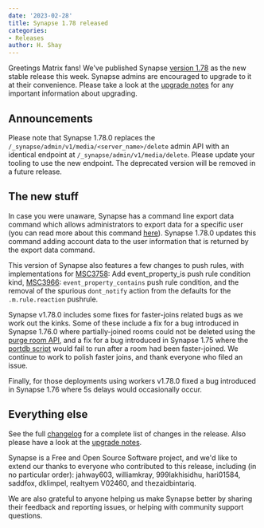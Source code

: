 ```yaml
---
date: '2023-02-28'
title: Synapse 1.78 released
categories:
- Releases
author: H. Shay
---
```


Greetings Matrix fans! We've published Synapse [version 1.78](https://github.com/matrix-org/synapse/releases/tag/v1.78.0)
as the new stable release this week. Synapse admins are encouraged to upgrade
to it at their convenience. Please take a look at the [upgrade notes](https://matrix-org.github.io/synapse/v1.78/upgrade.html#upgrading-to-v1780)
for any important information about upgrading.

## Announcements

Please note that Synapse 1.78.0 replaces the `/_synapse/admin/v1/media/<server_name>/delete` admin API with an identical
endpoint at `/_synapse/admin/v1/media/delete`. Please update your tooling to use the new endpoint. The deprecated version
will be removed in a future release.

## The new stuff

In case you were unaware, Synapse has a command line export data command which allows administrators to export data for
a specific user (you can read more about this command [here](https://matrix-org.github.io/synapse/latest/usage/administration/admin_faq.html#how-can-i-export-user-data)).
Synapse 1.78.0 updates this command adding account data to the user information that is returned by the export data command.

This version of Synapse also features a few changes to push rules, with implementations for [MSC3758](https://github.com/matrix-org/matrix-spec-proposals/pull/3758):
Add event_property_is push rule condition kind,
[MSC3966](https://github.com/matrix-org/matrix-spec-proposals/pull/3966): `event_property_contains` push rule condition, and the removal of the spurious `dont_notify`
action from the defaults for the `.m.rule.reaction` pushrule.

Synapse v1.78.0 includes some fixes for faster-joins related bugs as we work out the kinks. Some of these include a fix
for a bug introduced in Synapse 1.76.0 where partially-joined rooms could not be deleted using the
[purge room API](https://matrix-org.github.io/synapse/latest/admin_api/rooms.html#delete-room-api), and
a fix for a bug introduced in Synapse 1.75 where the [portdb script](https://matrix-org.github.io/synapse/latest/postgres.html#porting-from-sqlite)
would fail to run after a room had been faster-joined. We continue to work to polish faster joins, and thank everyone who
filed an issue.

Finally, for those deployments using workers v1.78.0 fixed a bug introduced in Synapse 1.76 where 5s delays would
occasionally occur.


## Everything else

See the full [changelog](https://github.com/matrix-org/synapse/releases/tag/v1.78.0) for a
complete list of changes in the release. Also please have a look at the [upgrade
notes](https://matrix-org.github.io/synapse/v1.78/upgrade.html#upgrading-to-v1780).

Synapse is a Free and Open Source Software project, and we'd like to extend our
thanks to everyone who contributed to this release, including (in no particular
order): jahway603, williamkray, 999lakhisidhu, hari01584, saddfox, dklimpel, realtyem
V02460, and thezaidbintariq.

We are also grateful to anyone helping us make Synapse better by sharing their
feedback and reporting issues, or helping with community support questions.



